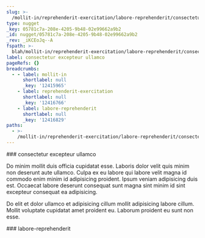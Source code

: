 ```yaml
---
slug: >-
  /mollit-in/reprehenderit-exercitation/labore-reprehenderit/consectetur-excepteur-ullamco
type: nugget
_key: 05781c7a-208e-4205-9b48-02e99662a9b2
_id: nugget/05781c7a-208e-4205-9b48-02e99662a9b2
_rev: _iKCEoJq--A
fspath: >-
  blah/mollit-in/reprehenderit-exercitation/labore-reprehenderit/consectetur-excepteur-ullamco.md
label: consectetur excepteur ullamco
pageRefs: {}
breadcrumbs:
  - - label: mollit-in
      shortlabel: null
      _key: '12415965'
    - label: reprehenderit-exercitation
      shortlabel: null
      _key: '12416766'
    - label: labore-reprehenderit
      shortlabel: null
      _key: '12416829'
paths:
  - >-
    /mollit-in/reprehenderit-exercitation/labore-reprehenderit/consectetur-excepteur-ullamco
---
```


<NuggetArea>
<Nugget slug="/mollit-in/reprehenderit-exercitation/labore-reprehenderit/consectetur-excepteur-ullamco" type="nugget" _key="05781c7a-208e-4205-9b48-02e99662a9b2" _id="nugget/05781c7a-208e-4205-9b48-02e99662a9b2" _rev="_iKCEoJq--A" fspath="blah/mollit-in/reprehenderit-exercitation/labore-reprehenderit/consectetur-excepteur-ullamco.md" label="consectetur excepteur ullamco" paths="/mollit-in/reprehenderit-exercitation/labore-reprehenderit/consectetur-excepteur-ullamco">
<NuggetBody>
### consectetur excepteur ullamco

Do minim mollit duis officia cupidatat esse. Laboris dolor velit quis minim non deserunt aute ullamco. Culpa ex eu labore qui labore velit magna id commodo enim minim id adipisicing proident. Ipsum veniam adipisicing duis est. Occaecat labore deserunt consequat sunt magna sint minim id sint excepteur consequat ea adipisicing.

Do elit et dolor ullamco et adipisicing cillum mollit adipisicing labore cillum. Mollit voluptate cupidatat amet proident eu. Laborum proident eu sunt non esse.

</NuggetBody>
<Breadcrumbs>
<Crumbs>
<Crumb _key="12415965" label="mollit-in" /><Crumb _key="12416766" label="reprehenderit-exercitation" /><Crumb _key="12416829" label="labore-reprehenderit" />
</Crumbs>
</Breadcrumbs>
</Nugget>

<NuggetsInbound>
</NuggetsInbound>
<NuggetsOutbound>
</NuggetsOutbound>
</NuggetArea>
<PassagesInbound>
<Passage direction="inbound" type="passage" _key="12416829" _id="passage/12416829" _rev="_iKCEoJq--_" label="labore-reprehenderit" passage="labore-reprehenderit" fspath="blah/mollit-in/reprehenderit-exercitation/labore-reprehenderit" paths="/mollit-in/reprehenderit-exercitation/labore-reprehenderit" slug="/mollit-in/reprehenderit-exercitation/labore-reprehenderit">
<NuggetBody>
### labore-reprehenderit

</NuggetBody>
<Breadcrumbs>
<Crumbs>
<Crumb _key="12415965" label="mollit-in" /><Crumb _key="12416766" label="reprehenderit-exercitation" />
</Crumbs>
</Breadcrumbs>
</Passage>

</PassagesInbound>
<PassagesOutbound>
</PassagesOutbound>